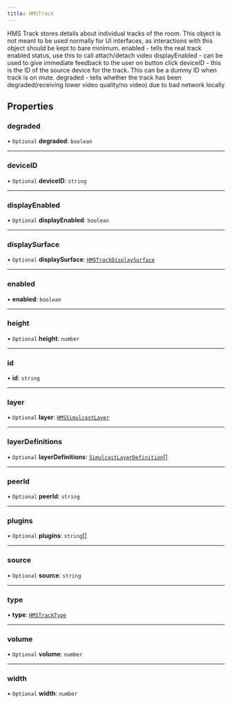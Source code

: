 ```yaml
---
title: HMSTrack
---
```


HMS Track stores details about individual tracks of the room. This object is
not meant to be used normally for UI interfaces, as interactions with this object
should be kept to bare minimum.
enabled - tells the real track enabled status, use this to call attach/detach video
displayEnabled - can be used to give immediate feedback to the user on button click
deviceID - this is the ID of the source device for the track. This can be a dummy ID when track is on mute.
degraded - tells whether the track has been degraded(receiving lower video quality/no video) due to bad network locally

## Properties

### degraded

• `Optional` **degraded**: `boolean`

---

### deviceID

• `Optional` **deviceID**: `string`

---

### displayEnabled

• `Optional` **displayEnabled**: `boolean`

---

### displaySurface

• `Optional` **displaySurface**: [`HMSTrackDisplaySurface`](/api-reference/javascript/v2/home/content#hmstrackdisplaysurface)

---

### enabled

• **enabled**: `boolean`

---

### height

• `Optional` **height**: `number`

---

### id

• **id**: `string`

---

### layer

• `Optional` **layer**: [`HMSSimulcastLayer`](/api-reference/javascript/v2/enums/HMSSimulcastLayer)

---

### layerDefinitions

• `Optional` **layerDefinitions**: [`SimulcastLayerDefinition`](/api-reference/javascript/v2/interfaces/SimulcastLayerDefinition)[]

---

### peerId

• `Optional` **peerId**: `string`

---

### plugins

• `Optional` **plugins**: `string`[]

---

### source

• `Optional` **source**: `string`

---

### type

• **type**: [`HMSTrackType`](/api-reference/javascript/v2/modules#hmstracktype)

---

### volume

• `Optional` **volume**: `number`

---

### width

• `Optional` **width**: `number`
